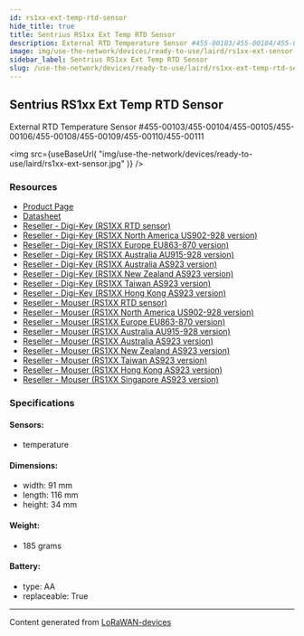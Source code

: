 ```yaml
---
id: rs1xx-ext-temp-rtd-sensor
hide_title: true
title: Sentrius RS1xx Ext Temp RTD Sensor
description: External RTD Temperature Sensor #455-00103/455-00104/455-00105/455-00106/455-00108/455-00109/455-00110/455-00111
image: img/use-the-network/devices/ready-to-use/laird/rs1xx-ext-sensor.jpg
sidebar_label: Sentrius RS1xx Ext Temp RTD Sensor
slug: /use-the-network/devices/ready-to-use/laird/rs1xx-ext-temp-rtd-sensor
---
```



## Sentrius RS1xx Ext Temp RTD Sensor

External RTD Temperature Sensor #455-00103/455-00104/455-00105/455-00106/455-00108/455-00109/455-00110/455-00111

<img
src={useBaseUrl(
"img/use-the-network/devices/ready-to-use/laird/rs1xx-ext-sensor.jpg"
)}
/>

### Resources

- [Product Page](https://www.lairdconnect.com/wireless-modules/lorawan-solutions/sentrius-rs1xx-lora-enabled-sensors)
- [Datasheet](https://www.lairdconnect.com/node/11151)
- [Reseller - Digi-Key (RS1XX RTD sensor)](https://www.digikey.com/en/products/detail/laird-connectivity-inc/455-00112/11691225)
- [Reseller - Digi-Key (RS1XX North America US902-928 version)](https://www.digikey.com/en/products/detail/laird-connectivity-inc/455-00103/11691229)
- [Reseller - Digi-Key (RS1XX Europe EU863-870 version)](https://www.digikey.com/en/products/detail/laird-connectivity-inc/455-00104/11691233)
- [Reseller - Digi-Key (RS1XX Australia AU915-928 version)](https://www.digikey.com/en/products/detail/laird-connectivity-inc/455-00110/11691226?s=N4IgTCBcDaICwFYEFoAMqCMHUgLoF8g)
- [Reseller - Digi-Key (RS1XX Australia AS923 version)](https://www.digikey.com/en/products/detail/laird-connectivity-inc/455-00111/11691228?s=N4IgTCBcDaICwFYEFoAMqCMWQF0C%2BQA)
- [Reseller - Digi-Key (RS1XX New Zealand AS923 version)](https://www.digikey.com/en/products/detail/laird-connectivity-inc/455-00106/11691231?s=N4IgTCBcDaICwFYEFoAMqCMqBsIC6AvkA)
- [Reseller - Digi-Key (RS1XX Taiwan AS923 version)](https://www.digikey.com/en/products/detail/laird-connectivity-inc/455-00105/11691232?s=N4IgTCBcDaICwFYEFoAMqCMqEgLoF8g)
- [Reseller - Digi-Key (RS1XX Hong Kong AS923 version)](https://www.digikey.com/en/products/detail/laird-connectivity-inc/455-00109/11691230)
- [Reseller - Mouser (RS1XX RTD sensor)](https://www.mouser.com/ProductDetail/Laird-Connectivity/455-00112?qs=rI7uf1IzohSFux28s78pfg%3D%3D)
- [Reseller - Mouser (RS1XX North America US902-928 version)](https://www.mouser.com/ProductDetail/Laird-Connectivity/455-00103?qs=%2Fha2pyFaduhXFoy1WA9XV2vBTzTp8vtDxz5gbLwKGuEHlaDNXcpGUA%3D%3D)
- [Reseller - Mouser (RS1XX Europe EU863-870 version)](https://www.mouser.com/ProductDetail/Laird-Connectivity/455-00104?qs=%2Fha2pyFaduhXFoy1WA9XVzMYyci9zgKfqcOB26mV3Wbr2tEqrVoBLQ%3D%3D)
- [Reseller - Mouser (RS1XX Australia AU915-928 version)](https://www.mouser.com/ProductDetail/Laird-Connectivity/455-00110?qs=%2Fha2pyFaduiy%2FNQk39CM%2F5ypVFlEvpUtQp5jPkOSUP7de2I0phLIwQ%3D%3D)
- [Reseller - Mouser (RS1XX Australia AS923 version)](https://www.mouser.com/ProductDetail/Laird-Connectivity/455-00111?qs=%2Fha2pyFaduiy%2FNQk39CM%2F1sgT1WDccUtcvB4RNQhVzf2zwgAA%252BNhog%3D%3D)
- [Reseller - Mouser (RS1XX New Zealand AS923 version)](https://www.mouser.com/ProductDetail/Laird-Connectivity/455-00106?qs=%2Fha2pyFaduhXFoy1WA9XV8HX6C1ZeLF%252Bx3h65D68H%2F9HG3MrZ8TvtA%3D%3D)
- [Reseller - Mouser (RS1XX Taiwan AS923 version)](https://www.mouser.com/ProductDetail/Laird-Connectivity/455-00105?qs=%2Fha2pyFaduhXFoy1WA9XV1o37c8GRNlXZZ%252Bi6JF0JtgVqB%2Fz0xbgOQ%3D%3D)
- [Reseller - Mouser (RS1XX Hong Kong AS923 version)](https://www.mouser.com/ProductDetail/Laird-Connectivity/455-00109?qs=rI7uf1IzohSvZ%2F5rjkxGTw%3D%3D)
- [Reseller - Mouser (RS1XX Singapore AS923 version)](https://www.mouser.com/ProductDetail/Laird-Connectivity/455-00108?qs=W%2FMpXkg%252BdQ4uz46Y19fr%252BQ%3D%3D)

### Specifications

#### Sensors:
- temperature
#### Dimensions:
- width: 91 mm
- length: 116 mm
- height: 34 mm
#### Weight: 
- 185 grams
#### Battery: 
- type: AA
- replaceable: True



---
Content generated from [LoRaWAN-devices](https://github.com/TheThingsNetwork/lorawan-devices)